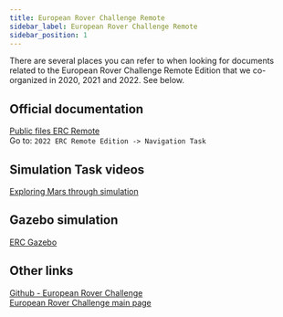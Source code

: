 ```yaml
---
title: European Rover Challenge Remote
sidebar_label: European Rover Challenge Remote
sidebar_position: 1
---
```



There are several places you can refer to when looking for documents related
to the European Rover Challenge Remote Edition that we co-organized in 2020, 2021 and 2022. See below.

<ImageZoom
  loading="eager"
  src="/img/docs_images/leo-rover/archive/leo-rover-erc.webp"
  alt="Leo Rover during ERC 2022"
  width="500"
  height="333"
/>

## Official documentation

[Public files ERC Remote](https://drive.google.com/drive/folders/1bLOFao7aLakwYZtC05-G16LMa0n-taNo?usp=share_link) \
Go to: `2022 ERC Remote Edition -> Navigation Task`

## Simulation Task videos

[Exploring Mars through simulation](https://www.leorover.tech/post/exploring-mars-through-simulation)

## Gazebo simulation

[ERC Gazebo](https://www.leorover.tech/integrations/erc-gazebo)

## Other links

[Github - European Rover Challenge](https://github.com/EuropeanRoverChallenge) \
[European Rover Challenge main page](https://roverchallenge.eu/en/main-page/)
